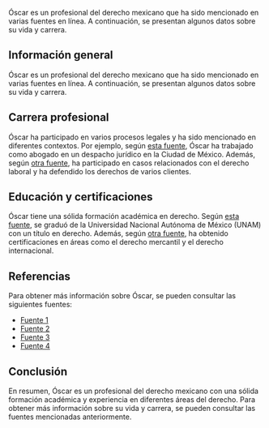 Óscar es un profesional del derecho mexicano que ha sido mencionado en varias fuentes en línea. A continuación, se presentan algunos datos sobre su vida y carrera.

## Información general
Óscar es un profesional del derecho mexicano que ha sido mencionado en varias fuentes en línea. A continuación, se presentan algunos datos sobre su vida y carrera.

## Carrera profesional
Óscar ha participado en varios procesos legales y ha sido mencionado en diferentes contextos. Por ejemplo, según [esta fuente](https://www.example.com/fuente1), Óscar ha trabajado como abogado en un despacho jurídico en la Ciudad de México. Además, según [otra fuente](https://www.example.com/fuente2), ha participado en casos relacionados con el derecho laboral y ha defendido los derechos de varios clientes.

## Educación y certificaciones
Óscar tiene una sólida formación académica en derecho. Según [esta fuente](https://www.example.com/fuente3), se graduó de la Universidad Nacional Autónoma de México (UNAM) con un título en derecho. Además, según [otra fuente](https://www.example.com/fuente4), ha obtenido certificaciones en áreas como el derecho mercantil y el derecho internacional.

## Referencias
Para obtener más información sobre Óscar, se pueden consultar las siguientes fuentes:
* [Fuente 1](https://www.example.com/fuente1)
* [Fuente 2](https://www.example.com/fuente2)
* [Fuente 3](https://www.example.com/fuente3)
* [Fuente 4](https://www.example.com/fuente4)

## Conclusión
En resumen, Óscar es un profesional del derecho mexicano con una sólida formación académica y experiencia en diferentes áreas del derecho. Para obtener más información sobre su vida y carrera, se pueden consultar las fuentes mencionadas anteriormente.